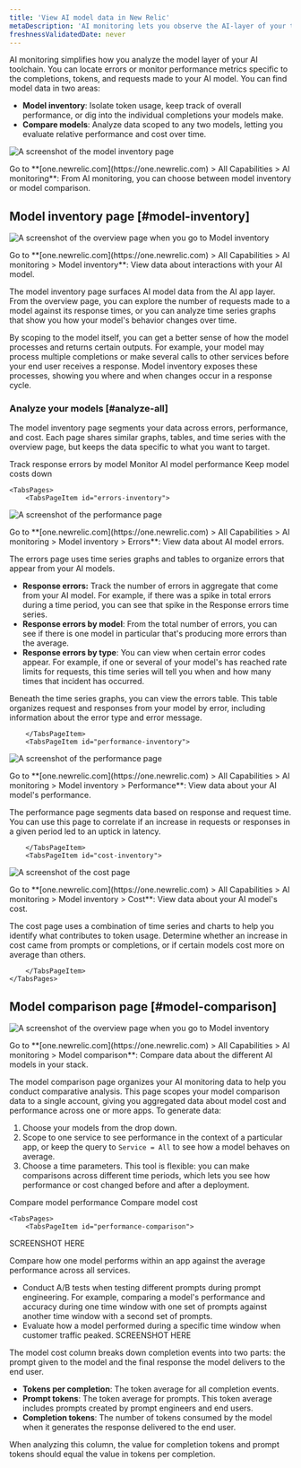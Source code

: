 ```yaml
---
title: 'View AI model data in New Relic'
metaDescription: 'AI monitoring lets you observe the AI-layer of your tech stack, giving you a holistic overview of the health and performance of your AI-powered app.'
freshnessValidatedDate: never
---
```






AI monitoring simplifies how you analyze the model layer of your AI toolchain. You can locate errors or monitor performance metrics specific to the completions, tokens, and requests made to your AI model. You can find model data in two areas:

* **Model inventory**: Isolate token usage, keep track of overall performance, or dig into the individual completions your models make.
* **Compare models**: Analyze data scoped to any two models, letting you evaluate relative performance and cost over time.

<img
    title="Model data overview"
    alt="A screenshot of the model inventory page"
    src={aiIntrotoModelData}
/>
<figcaption>
    Go to **<DoNotTranslate>[one.newrelic.com](https://one.newrelic.com) > All Capabilities > AI monitoring</DoNotTranslate>**: From AI monitoring, you can choose between model inventory or model comparison.
</figcaption>

## Model inventory page [#model-inventory]

<img
    title="Model inventory overview"
    alt="A screenshot of the overview page when you go to Model inventory"
    src={aiModelInventoryOverviewPage}
/>

<figcaption>
    Go to **<DoNotTranslate>[one.newrelic.com](https://one.newrelic.com) > All Capabilities > AI monitoring > Model inventory</DoNotTranslate>**: View data about interactions with your AI model.
</figcaption>

The model inventory page surfaces AI model data from the AI app layer. From the overview page, you can explore the number of requests made to a model against its response times, or you can analyze time series graphs that show you how your model's behavior changes over time.

By scoping to the model itself, you can get a better sense of how the model processes and returns certain outputs. For example, your model may process multiple completions or make several calls to other services before your end user receives a response. Model inventory exposes these processes, showing you where and when changes occur in a response cycle.

### Analyze your models [#analyze-all]

The model inventory page segments your data across errors, performance, and cost. Each page shares similar graphs, tables, and time series with the overview page, but keeps the data specific to what you want to target.

<Tabs>
	<TabsBar>
        <TabsBarItem id="errors-inventory">
            Track response errors by model  
        </TabsBarItem>
        <TabsBarItem id="performance-inventory">
            Monitor AI model performance
        </TabsBarItem>
        <TabsBarItem id="cost-inventory">
            Keep model costs down
        </TabsBarItem>
    </TabsBar>

    <TabsPages>
        <TabsPageItem id="errors-inventory">
<img
    title="Model inventory: Errors"
    alt="A screenshot of the performance page"
    src={aiModelInventoryPerformancePage}
/>

<figcaption>
    Go to **<DoNotTranslate>[one.newrelic.com](https://one.newrelic.com) > All Capabilities > AI monitoring > Model inventory > Errors</DoNotTranslate>**: View data about AI model errors.
</figcaption>

The errors page uses time series graphs and tables to organize errors that appear from your AI models. 

* **Response errors:** Track the number of errors in aggregate that come from your AI model. For example, if there was a spike in total errors during a time period, you can see that spike in the Response errors time series.
* **Response errors by model**: From the total number of errors, you can see if there is one model in particular that's producing more errors than the average.
* **Response errors by type**: You can view when certain error codes appear. For example, if one or several of your model's has reached rate limits for requests, this time series will tell you when and how many times that incident has occurred. 

Beneath the time series graphs, you can view the errors table. This table organizes request and responses from your model by error, including information about the error type and error message. 

        </TabsPageItem>
        <TabsPageItem id="performance-inventory">
<img
    title="Model inventory: Performance"
    alt="A screenshot of the performance page"
    src={aiModelInventoryPerformancePage}
/>

<figcaption>
    Go to **<DoNotTranslate>[one.newrelic.com](https://one.newrelic.com) > All Capabilities > AI monitoring > Model inventory > Performance</DoNotTranslate>**: View data about your AI model's performance.
</figcaption>

The performance page segments data based on response and request time. You can use this page to correlate if an increase in requests or responses in a given period led to an uptick in latency. 

        </TabsPageItem>
        <TabsPageItem id="cost-inventory">
<img
    title="Model inventory: Cost"
    alt="A screenshot of the cost page"
    src={aiModelInventoryPerformancePage}
/>

<figcaption>
    Go to **<DoNotTranslate>[one.newrelic.com](https://one.newrelic.com) > All Capabilities > AI monitoring > Model inventory > Cost</DoNotTranslate>**: View data about your AI model's cost.
</figcaption>

The cost page uses a combination of time series and charts to help you identify what contributes to token usage. Determine whether an increase in cost came from prompts or completions, or if certain models cost more on average than others.  

        </TabsPageItem>
    </TabsPages>
</Tabs>

## Model comparison page [#model-comparison]

<img
    title="Model inventory overview"
    alt="A screenshot of the overview page when you go to Model inventory"
    src={aiModelComparisonPage}
/>

<figcaption>
    Go to **<DoNotTranslate>[one.newrelic.com](https://one.newrelic.com) > All Capabilities > AI monitoring > Model comparison</DoNotTranslate>**: Compare data about the different AI models in your stack.
</figcaption>

The model comparison page organizes your AI monitoring data to help you conduct comparative analysis. This page scopes your model comparison data to a single account, giving you aggregated data about model cost and performance across one or more apps. To generate data:

1. Choose your models from the drop down.
2. Scope to one service to see performance in the context of a particular app, or keep the query to `Service = All` to see how a model behaves on average. 
3. Choose a time parameters. This tool is flexible: you can make comparisons across different time periods, which lets you see how performance or cost changed before and after a deployment.  

<Tabs>
	<TabsBar>
        <TabsBarItem id="performance-comparison">
            Compare model performance
        </TabsBarItem>
        <TabsBarItem id="cost-comparison">
            Compare model cost
        </TabsBarItem>
    </TabsBar>

    <TabsPages>
        <TabsPageItem id="performance-comparison">

SCREENSHOT HERE 

Compare how one model performs within an app against the average performance across all services.

* Conduct A/B tests when testing different prompts during prompt engineering. For example, comparing a model's performance and accuracy during one time window with one set of prompts against another time window with a second set of prompts.
* Evaluate how a model performed during a specific time window when customer traffic peaked.
        </TabsPageItem>
        <TabsPageItem id="cost-comparison">
SCREENSHOT HERE

The model cost column breaks down completion events into two parts: the prompt given to the model and the final response the model delivers to the end user.

* **Tokens per completion**: The token average for all completion events.
* **Prompt tokens**: The token average for prompts. This token average includes prompts created by prompt engineers and end users.
* **Completion tokens**: The number of tokens consumed by the model when it generates the response delivered to the end user.

When analyzing this column, the value for completion tokens and prompt tokens should equal the value in tokens per completion.
        </TabsPageItem>
    </TabsPages>
</Tabs>